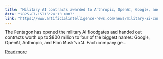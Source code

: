 ```yaml
---
title: "Military AI contracts awarded to Anthropic, OpenAI, Google, and xAI"
date: "2025-07-15T15:24:13.000Z"
link: "https://www.artificialintelligence-news.com/news/military-ai-contracts-awarded-to-anthropic-openai-google-and-xai/"
---
```


The Pentagon has opened the military AI floodgates and handed out contracts worth up to $800 million to four of the biggest names: Google, OpenAI, Anthropic, and Elon Musk&#8217;s xAI. Each company ge...

[Read more](https://www.artificialintelligence-news.com/news/military-ai-contracts-awarded-to-anthropic-openai-google-and-xai/)
